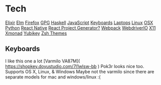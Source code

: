 = Tech =
[[Elixir]]
[[Elm]]
[[Firefox]]
[[GPG]]
[[Haskell]]
[[JavaScript]]
[[Keyboards]]
[[Laptops]]
[[Linux]]
[[OSX]]
[[Python]]
[[React Native]]
[[React Project Generator?]]
[[Webpack]]
[[WebdriverIO]]
[[X11]]
[[Xmonad]]
[[Yubikey]]
[[Zsh Themes]]

== Keyboards ==
I like this one a lot [Varmilo VA87M]( https://shopkey.doyustudio.com/7l1wlsw-bb )
Pok3r looks nice too. Supports OS X, Linux, & Windows
Maybe not the varmilo since there are separate models for mac and windows/linux :(
